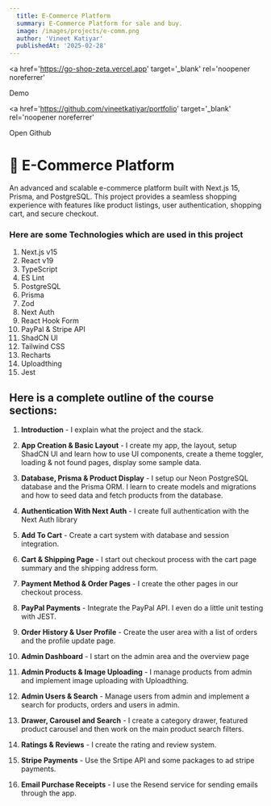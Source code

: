 ```yaml
---
  title: E-Commerce Platform
  summary: E-Commerce Platform for sale and buy.
  image: /images/projects/e-comm.png
  author: 'Vineet Katiyar'
  publishedAt: '2025-02-28'
---
```


<a
  href='https://go-shop-zeta.vercel.app'
  target='_blank'
  rel='noopener noreferrer'
>
  Demo
</a>

<a
  href='https://github.com/vineetkatiyar/portfolio'
  target='_blank'
  rel='noopener noreferrer'
>
  Open Github
</a>

# 🛒 E-Commerce Platform

An advanced and scalable e-commerce platform built with Next.js 15, Prisma, and
PostgreSQL. This project provides a seamless shopping experience with features
like product listings, user authentication, shopping cart, and secure checkout.

### Here are some Technologies which are used in this project

1. Next.js v15
2. React v19
3. TypeScript
4. ES Lint
5. PostgreSQL
6. Prisma
7. Zod
8. Next Auth
9. React Hook Form
10. PayPal & Stripe API
11. ShadCN UI
12. Tailwind CSS
13. Recharts
14. Uploadthing
15. Jest

## Here is a complete outline of the course sections:

1. **Introduction** - I explain what the project and the stack.

2. **App Creation & Basic Layout** - I create my app, the layout, setup ShadCN
   UI and learn how to use UI components, create a theme toggler, loading & not
   found pages, display some sample data.

3. **Database, Prisma & Product Display** - I setup our Neon PostgreSQL database
   and the Prisma ORM. I learn to create models and migrations and how to seed
   data and fetch products from the database.

4. **Authentication With Next Auth** - I create full authentication with the
   Next Auth library

5. **Add To Cart** - Create a cart system with database and session integration.

6. **Cart & Shipping Page** - I start out checkout process with the cart page
   summary and the shipping address form.

7. **Payment Method & Order Pages** - I create the other pages in our checkout
   process.

8. **PayPal Payments** - Integrate the PayPal API. I even do a little unit
   testing with JEST.

9. **Order History & User Profile** - Create the user area with a list of orders
   and the profile update page.

10. **Admin Dashboard** - I start on the admin area and the overview page

11. **Admin Products & Image Uploading** - I manage products from admin and
    implement image uploading with Uploadthing.

12. **Admin Users & Search** - Manage users from admin and implement a search
    for products, orders and users in admin.

13. **Drawer, Carousel and Search** - I create a category drawer, featured
    product carousel and then work on the main product search filters.

14. **Ratings & Reviews** - I create the rating and review system.

15. **Stripe Payments** - Use the Srtipe API and some packages to ad stripe
    payments.

16. **Email Purchase Receipts** - I use the Resend service for sending emails
    through the app.
